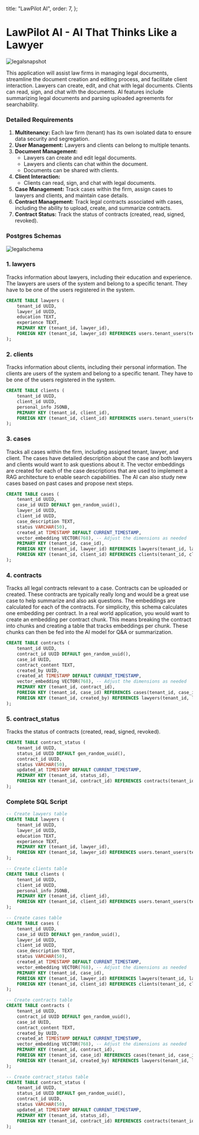 
  title: "LawPilot AI",
  order: 7,
};

# LawPilot AI - AI That Thinks Like a Lawyer

![legalsnapshot](/docs/legalsnapshot.png)

This application will assist law firms in managing legal documents, streamline the document creation and editing process, and facilitate client interaction. Lawyers can create, edit, and chat with legal documents. Clients can read, sign, and chat with the documents. AI features include summarizing legal documents and parsing uploaded agreements for searchability.

### Detailed Requirements

1. **Multitenancy:** Each law firm (tenant) has its own isolated data to ensure data security and segregation.
2. **User Management:** Lawyers and clients can belong to multiple tenants.
3. **Document Management:**
   - Lawyers can create and edit legal documents.
   - Lawyers and clients can chat within the document.
   - Documents can be shared with clients.
4. **Client Interaction:**
   - Clients can read, sign, and chat with legal documents.
5. **Case Management:** Track cases within the firm, assign cases to lawyers and clients, and maintain case details.
6. **Contract Management:** Track legal contracts associated with cases, including the ability to upload, create, and summarize contracts.
7. **Contract Status:** Track the status of contracts (created, read, signed, revoked).

### Postgres Schemas

![legalschema](/docs/legalschema.png)

### 1. lawyers

Tracks information about lawyers, including their education and experience. The lawyers are users of the system and belong to a specific tenant. They have to be one of the users registered in the system.

```sql
CREATE TABLE lawyers (
    tenant_id UUID,
    lawyer_id UUID,
    education TEXT,
    experience TEXT,
    PRIMARY KEY (tenant_id, lawyer_id),
    FOREIGN KEY (tenant_id, lawyer_id) REFERENCES users.tenant_users(tenant_id, user_id)
);
```

### 2. clients

Tracks information about clients, including their personal information. The clients are users of the system and belong to a specific tenant. They have to be one of the users registered in the system.

```sql
CREATE TABLE clients (
    tenant_id UUID,
    client_id UUID,
    personal_info JSONB,
    PRIMARY KEY (tenant_id, client_id),
    FOREIGN KEY (tenant_id, client_id) REFERENCES users.tenant_users(tenant_id, user_id)
);
```

### 3. cases

Tracks all cases within the firm, including assigned tenant, lawyer, and client. The cases have detailed description about the case and both lawyers and clients would want to ask questions about it. The vector embeddings are created for each of the case descriptions that are used to implement a RAG architecture to enable search capabilities. The AI can also study new cases based on past cases and propose next steps.

```sql
CREATE TABLE cases (
    tenant_id UUID,
    case_id UUID DEFAULT gen_random_uuid(),
    lawyer_id UUID,
    client_id UUID,
    case_description TEXT,
    status VARCHAR(50),
    created_at TIMESTAMP DEFAULT CURRENT_TIMESTAMP,
    vector_embedding VECTOR(768), -- Adjust the dimensions as needed
    PRIMARY KEY (tenant_id, case_id),
    FOREIGN KEY (tenant_id, lawyer_id) REFERENCES lawyers(tenant_id, lawyer_id),
    FOREIGN KEY (tenant_id, client_id) REFERENCES clients(tenant_id, client_id)
);
```

### 4. contracts

Tracks all legal contracts relevant to a case. Contracts can be uploaded or created. These contracts are typically really long and would be a great use case to help summarize and also ask questions. The embeddings are calculated for each of the contracts. For simplicity, this schema calculates one embedding per contract. In a real world application, you would want to create an embedding per contract chunk. This means breaking the contract into chunks and creating a table that tracks embeddings per chunk. These chunks can then be fed into the AI model for Q&A or summarization.

```sql
CREATE TABLE contracts (
    tenant_id UUID,
    contract_id UUID DEFAULT gen_random_uuid(),
    case_id UUID,
    contract_content TEXT,
    created_by UUID,
    created_at TIMESTAMP DEFAULT CURRENT_TIMESTAMP,
    vector_embedding VECTOR(768), -- Adjust the dimensions as needed
    PRIMARY KEY (tenant_id, contract_id),
    FOREIGN KEY (tenant_id, case_id) REFERENCES cases(tenant_id, case_id),
    FOREIGN KEY (tenant_id, created_by) REFERENCES lawyers(tenant_id, lawyer_id)
);
```

### 5. contract_status

Tracks the status of contracts (created, read, signed, revoked).

```sql
CREATE TABLE contract_status (
    tenant_id UUID,
    status_id UUID DEFAULT gen_random_uuid(),
    contract_id UUID,
    status VARCHAR(50),
    updated_at TIMESTAMP DEFAULT CURRENT_TIMESTAMP,
    PRIMARY KEY (tenant_id, status_id),
    FOREIGN KEY (tenant_id, contract_id) REFERENCES contracts(tenant_id, contract_id)
);
```

### Complete SQL Script

```sql
-- Create lawyers table
CREATE TABLE lawyers (
    tenant_id UUID,
    lawyer_id UUID,
    education TEXT,
    experience TEXT,
    PRIMARY KEY (tenant_id, lawyer_id),
    FOREIGN KEY (tenant_id, lawyer_id) REFERENCES users.tenant_users(tenant_id, user_id)
);

-- Create clients table
CREATE TABLE clients (
    tenant_id UUID,
    client_id UUID,
    personal_info JSONB,
    PRIMARY KEY (tenant_id, client_id),
    FOREIGN KEY (tenant_id, client_id) REFERENCES users.tenant_users(tenant_id, user_id)
);

-- Create cases table
CREATE TABLE cases (
    tenant_id UUID,
    case_id UUID DEFAULT gen_random_uuid(),
    lawyer_id UUID,
    client_id UUID,
    case_description TEXT,
    status VARCHAR(50),
    created_at TIMESTAMP DEFAULT CURRENT_TIMESTAMP,
    vector_embedding VECTOR(768), -- Adjust the dimensions as needed
    PRIMARY KEY (tenant_id, case_id),
    FOREIGN KEY (tenant_id, lawyer_id) REFERENCES lawyers(tenant_id, lawyer_id),
    FOREIGN KEY (tenant_id, client_id) REFERENCES clients(tenant_id, client_id)
);

-- Create contracts table
CREATE TABLE contracts (
    tenant_id UUID,
    contract_id UUID DEFAULT gen_random_uuid(),
    case_id UUID,
    contract_content TEXT,
    created_by UUID,
    created_at TIMESTAMP DEFAULT CURRENT_TIMESTAMP,
    vector_embedding VECTOR(768), -- Adjust the dimensions as needed
    PRIMARY KEY (tenant_id, contract_id),
    FOREIGN KEY (tenant_id, case_id) REFERENCES cases(tenant_id, case_id),
    FOREIGN KEY (tenant_id, created_by) REFERENCES lawyers(tenant_id, lawyer_id)
);

-- Create contract_status table
CREATE TABLE contract_status (
    tenant_id UUID,
    status_id UUID DEFAULT gen_random_uuid(),
    contract_id UUID,
    status VARCHAR(50),
    updated_at TIMESTAMP DEFAULT CURRENT_TIMESTAMP,
    PRIMARY KEY (tenant_id, status_id),
    FOREIGN KEY (tenant_id, contract_id) REFERENCES contracts(tenant_id, contract_id)
);
```
